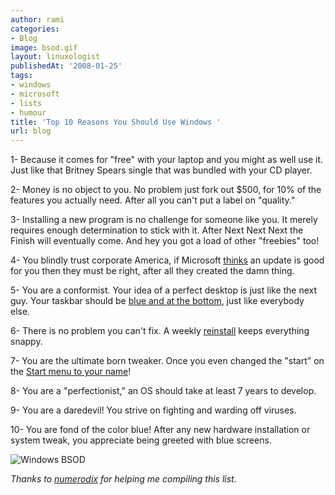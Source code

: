 ```yaml
---
author: rami
categories:
- Blog
image: bsod.gif
layout: linuxologist
publishedAt: '2008-01-25'
tags:
- windows
- microsoft
- lists
- humour
title: 'Top 10 Reasons You Should Use Windows '
url: blog
---
```


1- Because it comes for "free" with your laptop and you might as well use it. Just like that Britney Spears single that was bundled with your CD player.

2- Money is no object to you. No problem just fork out $500, for 10% of the features you actually need. After all you can't put a label on "quality."

3- Installing a new program is no challenge for someone like you. It merely requires enough determination to stick with it. After Next Next Next the Finish will eventually come. And hey you got a load of other "freebies" too!

4- You blindly trust corporate America, if Microsoft [thinks](http://it.slashdot.org/article.pl?sid=08/01/21/0652248&from=rss) an update is good for you then they must be right, after all they created the damn thing.

5- You are a conformist. Your idea of a perfect desktop is just like the next guy. Your taskbar should be [blue and at the bottom](http://www.asktog.com/Bughouse/bhWindows.html), just like everybody else.

6- There is no problem you can't fix. A weekly [reinstall](http://forum.avantbrowser.com/viewtopic.php?f=9&t=12826) keeps everything snappy. 

7- You are the ultimate born tweaker. Once you even changed the "start" on the [Start menu to your name](http://www.theeldergeek.com/change_text_on_xp_start_button.htm)! 

8- You are a "perfectionist," an OS should take at least 7 years to develop. 

9- You are a daredevil! You strive on fighting and warding off viruses. 

10- You are fond of the color blue! After any new hardware installation or system tweak, you appreciate being greeted with blue screens.

![Windows BSOD](/assets/images/content/blog/bsod.gif)

*Thanks to [numerodix](http://www.matusiak.eu/numerodix/blog/) for helping me compiling this list.*